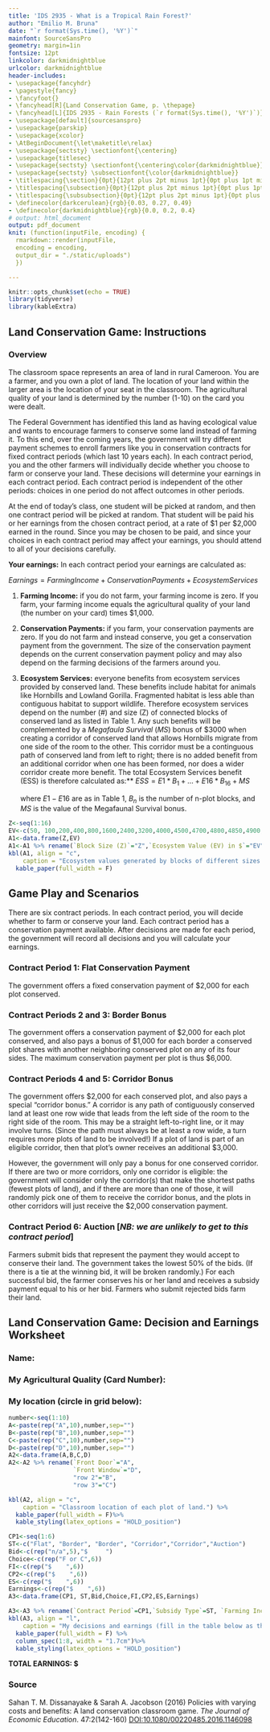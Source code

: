 ```yaml
---
title: 'IDS 2935 - What is a Tropical Rain Forest?'
author: "Emilio M. Bruna"
date: "`r format(Sys.time(), '%Y')`"
mainfont: SourceSansPro
geometry: margin=1in
fontsize: 12pt
linkcolor: darkmidnightblue
urlcolor: darkmidnightblue
header-includes:
- \usepackage{fancyhdr}
- \pagestyle{fancy}
- \fancyfoot{}
- \fancyhead[R]{Land Conservation Game, p. \thepage}
- \fancyhead[L]{IDS 2935 - Rain Forests (`r format(Sys.time(), '%Y')`)}
- \usepackage[default]{sourcesanspro}
- \usepackage{parskip}
- \usepackage{xcolor}
- \AtBeginDocument{\let\maketitle\relax}
- \usepackage{sectsty} \sectionfont{\centering}
- \usepackage{titlesec}
- \usepackage{sectsty} \sectionfont{\centering\color{darkmidnightblue}}
- \usepackage{sectsty} \subsectionfont{\color{darkmidnightblue}}
- \titlespacing{\section}{0pt}{12pt plus 2pt minus 1pt}{0pt plus 1pt minus 1pt}
- \titlespacing{\subsection}{0pt}{12pt plus 2pt minus 1pt}{0pt plus 1pt minus 1pt}
- \titlespacing{\subsubsection}{0pt}{12pt plus 2pt minus 1pt}{0pt plus 1pt minus 1pt}
- \definecolor{darkcerulean}{rgb}{0.03, 0.27, 0.49}
- \definecolor{darkmidnightblue}{rgb}{0.0, 0.2, 0.4}
# output: html_document
output: pdf_document
knit: (function(inputFile, encoding) {
  rmarkdown::render(inputFile, 
  encoding = encoding, 
  output_dir = "./static/uploads")
  })

---
```


```r
knitr::opts_chunk$set(echo = TRUE)
library(tidyverse)
library(kableExtra)
```

## Land Conservation Game: Instructions
\vspace{0.3cm} 
### Overview  

The classroom space represents an area of land in rural Cameroon. You are a farmer, and you own a plot of land. The location of your land within the larger area is the location of your seat in the classroom. The agricultural quality of your land is determined by the number (1-10) on the card you were dealt.

The Federal Government has identified this land as having ecological value and wants to encourage farmers to conserve some land instead of farming it. To this end, over the coming years, the government will try different payment schemes to enroll farmers like you in conservation contracts for fixed contract periods (which last 10 years each). In each contract period, you and the other farmers will individually decide whether you choose to farm or conserve your land. These decisions will determine your earnings in each contract period. Each contract period is independent of the other periods: choices in one period do not affect outcomes in other periods.

At the end of today’s class, one student will be picked at random, and then one contract period will be picked at random. That student will be paid his or her earnings from the chosen contract period, at a rate of \$1 per \$2,000 earned in the round. Since you may be chosen to be paid, and since your choices in each contract period may affect your earnings, you should attend to all of your decisions carefully.

**Your earnings:** In each contract period your earnings are calculated as:  

$Earnings = Farming Income + Conservation Payments + Ecosystem Services$  


1. **Farming Income:** if you do not farm, your farming income is zero. If you farm, your farming income equals the agricultural quality of your land (the number on your card) times \$1,000.  

2. **Conservation Payments:** if you farm, your conservation payments are zero. If you do not farm and instead conserve, you get a conservation payment from the government. The size of the conservation payment depends on the current conservation payment policy and may also depend on the farming decisions of the farmers around you.

3. **Ecosystem Services:** everyone benefits from ecosystem services provided by conserved land. These benefits include habitat for animals like Hornbills and Lowland Gorilla. Fragmented habitat is less able than contiguous habitat to support wildlife. Therefore ecosystem services depend on the number (#) and size (Z) of connected blocks of conserved land as listed in Table 1. Any such benefits will be complemented by a _Megafaula Survival_ ($MS$) bonus of \$3000 when creating a corridor of conserved land that allows Hornbills migrate from one side of the room to the other. This corridor must be a continguous path of conserved land from left to right; there is no added benefit from an additional corridor when one has been formed, nor does a wider corridor create more benefit. The total Ecosystem Services benefit (ESS) is therefore calculated as:** $ESS = E1*B_1 + … + E16*B_16 + MS$

    where $E1-E16$ are as in Table 1, $B_n$ is the number of n-plot blocks, and $MS$ is the value of the Megafaunal Survival bonus.

```r

Z<-seq(1:16)
EV<-c(50, 100,200,400,800,1600,2400,3200,4000,4500,4700,4800,4850,4900,4950,5000)
A1<-data.frame(Z,EV)
A1<-A1 %>% rename(`Block Size (Z)`="Z",`Ecosystem Value (EV) in $`="EV", ) 
kbl(A1, align = "c",
    caption = "Ecosystem values generated by blocks of different sizes.") %>%
  kable_paper(full_width = F)

```

## Game Play and Scenarios

There are six contract periods. In each contract period, you will decide whether to farm or conserve your land. Each contract period has a conservation payment available. After decisions are made for each period, the government will record all decisions and you will calculate your earnings.

### Contract Period 1: Flat Conservation Payment

The government offers a fixed conservation payment of \$2,000 for each plot conserved.

### Contract Periods 2 and 3: Border Bonus  

The government offers a conservation payment of \$2,000 for each plot conserved, and also pays a bonus of \$1,000 for each border a conserved plot shares with another neighboring conserved plot on any of its four sides. The maximum conservation payment per plot is thus \$6,000.

### Contract Periods 4 and 5: Corridor Bonus

The government offers \$2,000 for each conserved plot, and also pays a special “corridor bonus.” A corridor is any path of contiguously conserved land at least one row wide that leads from the left side of the room to the right side of the room. This may be a straight left-to-right line, or it may involve turns. (Since the path must always be at least a row wide, a turn requires more plots of land to be involved!) If a plot of land is part of an eligible corridor, then that plot’s owner receives an additional \$3,000.

However, the government will only pay a bonus for one conserved corridor. If there are two or more corridors, only one corridor is eligible: the government will consider only the corridor(s) that make the shortest paths (fewest plots of land), and if there are more than one of those, it will randomly pick one of them to receive the corridor bonus, and the plots in other corridors will just receive the \$2,000 conservation payment.

### Contract Period 6: Auction [_NB: we are unlikely to get to this contract period_]

Farmers submit bids that represent the payment they would accept to conserve their land. The government takes the lowest 50% of the bids. (If there is a tie at the winning bid, it will be broken randomly.) For each successful bid, the farmer conserves his or her land and receives a subsidy payment equal to his or her bid. Farmers who submit rejected bids farm their land.

\newpage
## Land Conservation Game: Decision and Earnings Worksheet
\vspace{0.5cm} 
### Name:
\vspace{1cm} 
### My Agricultural Quality (Card Number):	 	
\vspace{1cm} 
### My location (circle in grid below):
\vspace{1cm} 
```r

number<-seq(1:10)
A<-paste(rep("A",10),number,sep="")
B<-paste(rep("B",10),number,sep="")
C<-paste(rep("C",10),number,sep="")
D<-paste(rep("D",10),number,sep="")
A2<-data.frame(A,B,C,D)
A2<-A2 %>% rename(`Front Door`="A",
                  `Front Window`="D",
                  "row 2"="B",
                  "row 3"="C") 

kbl(A2, align = "c",
    caption = "Classroom location of each plot of land.") %>%
  kable_paper(full_width = F)%>%
  kable_styling(latex_options = "HOLD_position")

```



```r

CP1<-seq(1:6)
ST<-c("Flat", "Border", "Border", "Corridor","Corridor","Auction")
Bid<-c(rep("n/a",5),"$     ")
Choice<-c(rep("F or C",6))
FI<-c(rep("$    ",6))
CP2<-c(rep("$    ",6))
ES<-c(rep("$    ",6))
Earnings<-c(rep("$    ",6))
A3<-data.frame(CP1, ST,Bid,Choice,FI,CP2,ES,Earnings)

A3<-A3 %>% rename(`Contract Period`=CP1,`Subsidy Type`=ST, `Farming Income`=FI,`Conserv. Payment`= CP2,`Ecosyst. Serv.`=ES)
kbl(A3, align = "l",
    caption = "My decisions and earnings (fill in the table below as the contract periods progress):") %>%
  kable_paper(full_width = F) %>% 
  column_spec(1:8, width = "1.7cm")%>%
  kable_styling(latex_options = "HOLD_position")

```

**TOTAL EARNINGS: $**



### Source

Sahan T. M. Dissanayake & Sarah A. Jacobson (2016) Policies with varying costs and benefits: A land conservation classroom game. *The Journal of Economic Education*. 47:2(142-160) [DOI:10.1080/00220485.2016.1146098](https://www.tandfonline.com/doi/full/10.1080/00220485.2016.1146098)